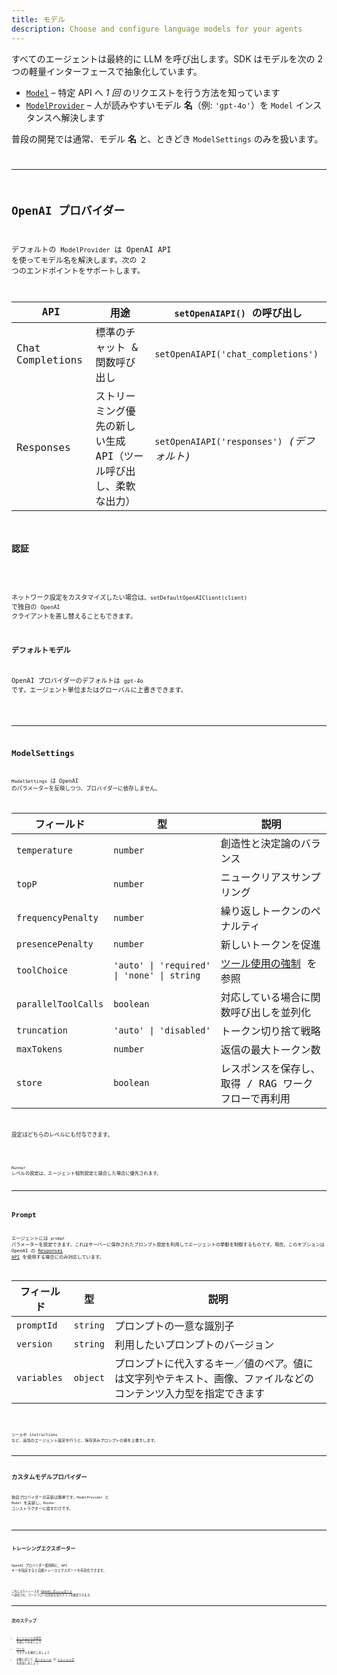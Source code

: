 ```yaml
---
title: モデル
description: Choose and configure language models for your agents
---
```



すべてのエージェントは最終的に LLM を呼び出します。SDK はモデルを次の 2 つの軽量インターフェースで抽象化しています。

- [`Model`](/openai-agents-js/openai/agents/interfaces/model) – 特定 API へ _1 回_ のリクエストを行う方法を知っています
- [`ModelProvider`](/openai-agents-js/openai/agents/interfaces/modelprovider) – 人が読みやすいモデル **名**（例: `'gpt-4o'`）を `Model` インスタンスへ解決します

普段の開発では通常、モデル **名** と、ときどき `ModelSettings` のみを扱います。

<Code
  lang="typescript"
  code={agentWithModelExample}
  title="エージェントごとのモデル指定"
/>

---

## OpenAI プロバイダー

デフォルトの `ModelProvider` は OpenAI API を使ってモデル名を解決します。次の 2 つのエンドポイントをサポートします。

| API              | 用途                                                             | `setOpenAIAPI()` の呼び出し                |
| ---------------- | ---------------------------------------------------------------- | ------------------------------------------ |
| Chat Completions | 標準のチャット & 関数呼び出し                                    | `setOpenAIAPI('chat_completions')`         |
| Responses        | ストリーミング優先の新しい生成 API（ツール呼び出し、柔軟な出力） | `setOpenAIAPI('responses')` _(デフォルト)_ |

### 認証

<Code
  lang="typescript"
  code={setDefaultOpenAIKeyExample}
  title="デフォルトの OpenAI キーを設定"
/>

ネットワーク設定をカスタマイズしたい場合は、`setDefaultOpenAIClient(client)` で独自の `OpenAI` クライアントを差し替えることもできます。

### デフォルトモデル

OpenAI プロバイダーのデフォルトは `gpt-4o` です。エージェント単位またはグローバルに上書きできます。

<Code
  lang="typescript"
  code={runnerWithModelExample}
  title="デフォルトモデルを設定"
/>

---

## ModelSettings

`ModelSettings` は OpenAI のパラメーターを反映しつつ、プロバイダーに依存しません。

| フィールド          | 型                                         | 説明                                                                           |
| ------------------- | ------------------------------------------ | ------------------------------------------------------------------------------ |
| `temperature`       | `number`                                   | 創造性と決定論のバランス                                                       |
| `topP`              | `number`                                   | ニュークリアスサンプリング                                                     |
| `frequencyPenalty`  | `number`                                   | 繰り返しトークンのペナルティ                                                   |
| `presencePenalty`   | `number`                                   | 新しいトークンを促進                                                           |
| `toolChoice`        | `'auto' \| 'required' \| 'none' \| string` | [ツール使用の強制](/openai-agents-js/ja/guides/agents#forcing-tool-use) を参照 |
| `parallelToolCalls` | `boolean`                                  | 対応している場合に関数呼び出しを並列化                                         |
| `truncation`        | `'auto' \| 'disabled'`                     | トークン切り捨て戦略                                                           |
| `maxTokens`         | `number`                                   | 返信の最大トークン数                                                           |
| `store`             | `boolean`                                  | レスポンスを保存し、取得 / RAG ワークフローで再利用                            |

設定はどちらのレベルにも付与できます。

<Code lang="typescript" code={modelSettingsExample} title="モデル設定" />

`Runner` レベルの設定は、エージェント個別設定と競合した場合に優先されます。

---

## Prompt

エージェントには `prompt` パラメーターを設定できます。これはサーバーに保存されたプロンプト設定を利用してエージェントの挙動を制御するものです。現在、このオプションは OpenAI の
[Responses API](https://platform.openai.com/docs/api-reference/responses) を使用する場合にのみ対応しています。

| フィールド  | 型       | 説明                                                                                                           |
| ----------- | -------- | -------------------------------------------------------------------------------------------------------------- |
| `promptId`  | `string` | プロンプトの一意な識別子                                                                                       |
| `version`   | `string` | 利用したいプロンプトのバージョン                                                                               |
| `variables` | `object` | プロンプトに代入するキー／値のペア。値には文字列やテキスト、画像、ファイルなどのコンテンツ入力型を指定できます |

<Code
  lang="typescript"
  code={promptIdExample}
  title="プロンプト付きエージェント"
/>

ツールや instructions など、追加のエージェント設定を行うと、保存済みプロンプトの値を上書きします。

---

## カスタムモデルプロバイダー

独自プロバイダーの実装は簡単です。`ModelProvider` と `Model` を実装し、`Runner` コンストラクターに渡すだけです。

<Code
  lang="typescript"
  code={modelCustomProviderExample}
  title="最小限のカスタムプロバイダー"
/>

---

## トレーシングエクスポーター

OpenAI プロバイダー使用時に、API キーを指定すると自動トレースエクスポートを有効化できます。

<Code
  lang="typescript"
  code={setTracingExportApiKeyExample}
  title="トレーシングエクスポーター"
/>

これによりトレースが [OpenAI ダッシュボード](https://platform.openai.com/traces) へ送信され、ワークフローの完全な実行グラフを確認できます。

---

## 次のステップ

- [エージェントの実行](/openai-agents-js/ja/guides/running-agents) を試してみましょう
- [ツール](/openai-agents-js/ja/guides/tools) でモデルを強化しましょう
- 必要に応じて [ガードレール](/openai-agents-js/ja/guides/guardrails) や [トレーシング](/openai-agents-js/ja/guides/tracing) を追加しましょう
